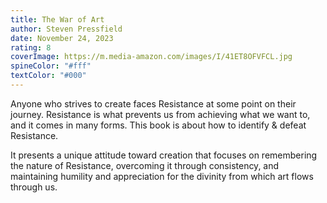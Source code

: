 ```yaml
---
title: The War of Art
author: Steven Pressfield
date: November 24, 2023
rating: 8
coverImage: https://m.media-amazon.com/images/I/41ET8OFVFCL.jpg
spineColor: "#fff"
textColor: "#000"
---
```


Anyone who strives to create faces Resistance at some point on their journey. Resistance is what prevents us from achieving what we want to, and it comes in many forms. This book is about how to identify & defeat Resistance.

It presents a unique attitude toward creation that focuses on remembering the nature of Resistance, overcoming it through consistency, and maintaining humility and appreciation for the divinity from which art flows through us.
